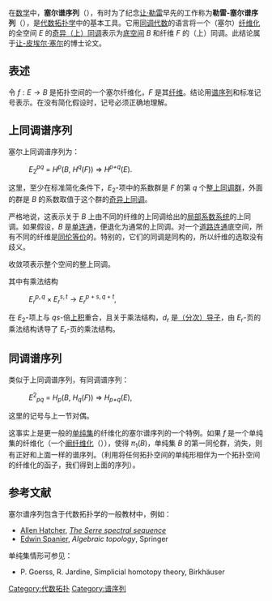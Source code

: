 在[[数学|数学]]中，'''塞尔谱序列'''（{{lang|en|Serre spectral sequence}}），有时为了纪念[[让·勒雷|让·勒雷]]早先的工作称为'''勒雷-塞尔谱序列'''（{{lang|en|Leray-Serre spectral sequence}}），是[[代数拓扑学|代数拓扑学]]中的基本工具。它用[[同调代数|同调代数]]的语言将一个（塞尔）[[纤维化_(数学)|纤维化]]的全空间 ''E'' 的[[奇异同调|奇异（上）同调]]表示为[[底空间|底空间]] ''B'' 和纤维 ''F'' 的（上）同调。此结论属于[[让-皮埃尔·塞尔|让-皮埃尔·塞尔]]的博士论文。

==表述==

令 <math>f : E \rightarrow B</math> 是拓扑空间的一个塞尔纤维化，''F'' 是其[[纤维_(数学)|纤维]]。结论用[[谱序列|谱序列]]和标准记号表示。在没有简化假设时，记号必须正确地理解。
== 上同调谱序列 ==
塞尔上同调谱序列为：

:''E''<sub>2</sub><sup>''pq''</sup> = ''H''<sup>''p''</sup>(''B'', ''H''<sup>''q''</sup>(''F'')) <math>\Rightarrow</math> ''H''<sup>''p+q''</sup>(''E'').

这里，至少在标准简化条件下，''E''<sub>2</sub>-项中的系数群是 ''F'' 的第 ''q'' 个[[整上同调群|整上同调群]]，外面的群是 ''B'' 的系数取值于这个群的[[奇异上同调|奇异上同调]]。

严格地说，这表示关于 ''B'' 上由不同的纤维的上同调给出的[[局部系数系统|局部系数系统]]的上同调。如果假设，''B'' 是[[单连通|单连通]]，便退化为通常的上同调。对一个[[道路连通|道路连通]]底空间，所有不同的纤维是[[同伦等价|同伦等价]]的。特别的，它们的同调是同构的，所以纤维的选取没有歧义。

收敛项表示整个空间的整上同调。 

其中有乘法结构

: <math>E_r^{p,q} \times E_r^{s,t} \to E_r^{p+s,q+t},</math>

在 ''E''<sub>2</sub>-项上与 ''qs''-倍[[上积|上积]]重合，且关于乘法结构，''d''<sub>r</sub> 是[[导子#分次导子|（分次）导子]]，由 ''E''<sub>r</sub>-页的乘法结构诱导了 ''E''<sub>r</sub>-页的乘法结构。

== 同调谱序列 ==
类似于上同调谱序列，有同调谱序列：

:''E''<sup>2</sup><sub>''pq''</sub> = ''H''<sub>''p''</sub>(''B'', ''H''<sub>''q''</sub>(''F'')) <math>\Rightarrow</math> ''H''<sub>''p+q''</sub>(''E''),

这里的记号与上一节对偶。

这事实上是更一般的[[单纯集|单纯集]]的纤维化的塞尔谱序列的一个特例。如果 ''f'' 是一个单纯集的纤维化（一个[[阚纤维化|阚纤维化]]（{{le|Kan fibration}}）），使得 <math>\pi_1(B)</math>，单纯集 ''B'' 的第一同伦群，消失，则有正好和上面一样的谱序列。（利用将任何拓扑空间的单纯形相伴为一个拓扑空间的纤维化的函子，我们得到上面的序列）。

== 参考文献 ==
塞尔谱序列包含于代数拓扑学的一般教材中，例如：

* [[艾伦·海切尔|Allen Hatcher]], ''[http://www.math.cornell.edu/~hatcher/SSAT/SSATpage.html The Serre spectral sequence] {{Wayback|url=http://www.math.cornell.edu/~hatcher/SSAT/SSATpage.html |date=20140205050819 }}''
* [[埃德温·斯潘尼尔|Edwin Spanier]], ''Algebraic topology'', Springer

单纯集情形可参见：
* P. Goerss, R. Jardine, Simplicial homotopy theory, Birkhäuser

[[Category:代数拓扑|Category:代数拓扑]]
[[Category:谱序列|Category:谱序列]]
